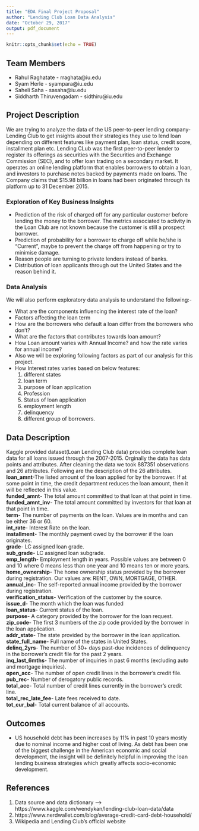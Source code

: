 ---
title: "EDA Final Project Proposal"
author: "Lending Club Loan Data Analysis"
date: "October 29, 2017"
output: pdf_document
---

```{r setup, include=FALSE}
knitr::opts_chunk$set(echo = TRUE)
```


## Team Members
+ Rahul Raghatate         -  rraghata\@iu.edu
+ Syam  Herle             -  syampara\@iu.edu 
+ Saheli Saha             -  sasaha\@iu.edu
+ Siddharth Thiruvengadam -  sidthiru\@iu.edu

## Project Description
We are trying to analyze the data of the US peer-to-peer lending company- Lending Club to get insights about their strategies they use to lend loan depending on different features like payment plan, loan status, credit score, installment plan etc. 
Lending CLub was the first peer-to-peer lender to register its offerings as securities with the Securities and Exchange Commission (SEC), and to offer loan trading on a secondary market. It operates an online lending platform that enables borrowers to obtain a loan, and investors to purchase notes backed by payments made on loans. The Company claims that $15.98 billion in loans had been originated through its platform up to 31 December 2015. 

### Exploration of Key Business Insights
+ Prediction of the risk of charged off for any particular customer before lending the money to the borrower. The metrics associated to activity in the Loan Club are not known because the customer is still a prospect borrower.
+ Prediction of probability for a borrower to charge off while he/she is "Current", maybe to prevent the charge off from happening or try to minimise damage.
+ Reason people are turning to private lenders instead of banks.
+ Distribution of loan applicants through out the United States and the reason behind it.

### Data Analysis
We will also perform exploratory data analysis to understand the following:-

+ What are the components influencing the interest rate of the loan?
+ Factors affecting the loan term
+ How are the borrowers who default a loan differ from the borrowers who don't?
+ What are the factors that contributes towards loan amount?
+ How Loan amount varies with Annual Income? and how the rate varies for annual income?
+ Also we will be exploring following factors as part of our analysis for this project.
+ How Interest rates varies based on below features:
    1. different states
    2. loan term
    3. purpose of loan application
    4. Profession
    5. Status of loan application
    6. employment length
    7. delinquency
    8. different group of borrowers.

## Data Description
Kaggle provided dataset(Loan Lending Club data) provides complete loan data for all loans issued through the 2007-2015. Orginally the data has data points and attributes. After cleaning the data we took 887351 observations and 26 attributes. Following are the description of the 26 attributes.
$\textbf{loan\_amnt}$-The listed amount of the loan applied for by the borrower. If at some point in time, the credit department reduces the loan amount, then it will be reflected in this value.\
$\textbf{funded\_amnt}$- The total amount committed to that loan at that point in time.\	
$\textbf{funded\_amnt\_inv}$- The total amount committed by investors for that loan at that point in time.	\
$\textbf{term}$- The number of payments on the loan. Values are in months and can be either 36 or 60.	\
$\textbf{int\_rate}$- Interest Rate on the loan.	\
$\textbf{installment}$- The monthly payment owed by the borrower if the loan originates.	\
$\textbf{grade}$- LC assigned loan grade.	\
$\textbf{sub\_grade}$- LC assigned loan subgrade.	\
$\textbf{emp\_length}$- Employment length in years. Possible values are between 0 and 10 where 0 means less than one year and 10 means ten or more years. 	\
$\textbf{home\_ownership}$- The home ownership status provided by the borrower during registration. Our values are: RENT, OWN, MORTGAGE, OTHER. 	\
$\textbf{annual\_inc}$- The self-reported annual income provided by the borrower during registration.	\
$\textbf{verification\_status}$- Verification of the customer by the source.\
$\textbf{issue\_d}$- The month which the loan was funded\
$\textbf{loan\_status}$- Current status of the loan.\
$\textbf{purpose}$- A category provided by the borrower for the loan request.\
$\textbf{zip\_code}$- The first 3 numbers of the zip code provided by the borrower in the loan application.\
$\textbf{addr\_state}$- The state provided by the borrower in the loan application.\
$\textbf{state\_full\_name}$- Full name of the states in United States.\
$\textbf{delinq\_2yrs}$- The number of 30+ days past-due incidences of delinquency in the borrower's credit file for the past 2 years.	\
$\textbf{inq\_last\_6mths}$- The number of inquiries in past 6 months (excluding auto and mortgage inquiries).\
$\textbf{open\_acc}$- The number of open credit lines in the borrower's credit file.\
$\textbf{pub\_rec}$- Number of derogatory public records.	\
$\textbf{total\_acc}$- Total number of credit lines currently in the borrower's credit line.	\
$\textbf{total\_rec\_late\_fee}$- Late fees received to date.	\
$\textbf{tot\_cur\_bal}$- Total current balance of all accounts.

## Outcomes

+  US household debt has been increases by 11% in past 10 years mostly due to nominal income and higher cost of living. As debt has been one of the biggest challenge in the American economic and social development, the insight will be definitely helpful in improving the loan lending business strategies which greatly affects socio-economic development.


## References
1.	Data source and data dictionary --> https://www.kaggle.com/wendykan/lending-club-loan-data/data
2.	https://www.nerdwallet.com/blog/average-credit-card-debt-household/
3.	Wikipedia and Lending Club's official website


